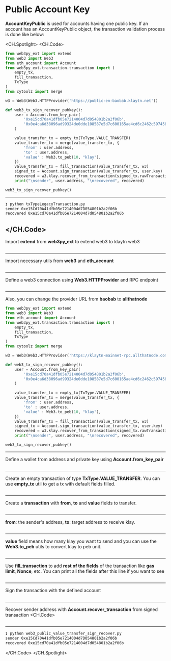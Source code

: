 # Public Account Key

**AccountKeyPublic** is used for accounts having one public key. If an account has an AccountKeyPublic object, the transaction validation process is done like below:

<CH.Spotlight>
<CH.Code>

```py web3_public_value_transfer_sign_recover.py
from web3py_ext import extend
from web3 import Web3
from eth_account import Account
from web3py_ext.transaction.transaction import (
    empty_tx,
    fill_transaction,
    TxType
)
from cytoolz import merge

w3 = Web3(Web3.HTTPProvider('https://public-en-baobab.klaytn.net'))

def web3_tx_sign_recover_pubkey():
    user = Account.from_key_pair(
        '0xe15cd70a41dfb05e7214004d7d054801b2a2f06b',
        '0x0e4ca6d38096ad99324de0dde108587e5d7c600165ae4cd6c2462c597458c2b8'
    )

    value_transfer_tx = empty_tx(TxType.VALUE_TRANSFER)
    value_transfer_tx = merge(value_transfer_tx, {
        'from' : user.address,
        'to' : user.address,
        'value' : Web3.to_peb(10, "klay"),
    })
    value_transfer_tx = fill_transaction(value_transfer_tx, w3)
    signed_tx = Account.sign_transaction(value_transfer_tx, user.key)
    recovered = w3.klay.recover_from_transaction(signed_tx.rawTransaction.hex(), "latest")
    print("\nsender", user.address, "\nrecovered", recovered)

web3_tx_sign_recover_pubkey()
```
---
```zsh output
❯ python txTypeLegacyTransaction.py
sender 0xe15Cd70A41dfb05e7214004d7D054801b2a2f06b 
recovered 0xe15cd70a41dfb05e7214004d7d054801b2a2f06b
```

</CH.Code>
---
Import **extend** from **web3py_ext** to extend web3 to klaytn web3
```py web3_public_value_transfer_sign_recover.py focus=1:2

```

---
Import necessary utils from **web3** and **eth_account**
```py web3_public_value_transfer_sign_recover.py focus=3:8

```

---
Define a web3 connection using **Web3.HTTPProvider** and RPC endpoint
```py web3_public_value_transfer_sign_recover.py focus=11

```
---

Also, you can change the provider URL from **baobab** to **allthatnode**
```py web3_public_value_transfer_sign_recover.py focus=11
from web3py_ext import extend
from web3 import Web3
from eth_account import Account
from web3py_ext.transaction.transaction import (
    empty_tx,
    fill_transaction,
    TxType
)
from cytoolz import merge

w3 = Web3(Web3.HTTPProvider('https://klaytn-mainnet-rpc.allthatnode.com:8551'))

def web3_tx_sign_recover_pubkey():
    user = Account.from_key_pair(
        '0xe15cd70a41dfb05e7214004d7d054801b2a2f06b',
        '0x0e4ca6d38096ad99324de0dde108587e5d7c600165ae4cd6c2462c597458c2b8'
    )

    value_transfer_tx = empty_tx(TxType.VALUE_TRANSFER)
    value_transfer_tx = merge(value_transfer_tx, {
        'from' : user.address,
        'to' : user.address,
        'value' : Web3.to_peb(10, "klay"),
    })
    value_transfer_tx = fill_transaction(value_transfer_tx, w3)
    signed_tx = Account.sign_transaction(value_transfer_tx, user.key)
    recovered = w3.klay.recover_from_transaction(signed_tx.rawTransaction.hex(), "latest")
    print("\nsender", user.address, "\nrecovered", recovered)

web3_tx_sign_recover_pubkey()
```

---

Define a wallet from address and private key using **Account.from_key_pair**
```py web3_public_value_transfer_sign_recover.py focus=14:17

```
---
Create an empty transaction of type **TxType.VALUE_TRANSFER**. You can use **empty_tx** util to get a tx with default fields filled.
```py web3_public_value_transfer_sign_recover.py focus=19

```
---

Create a **transaction** with **from**, **to** and **value** fields to transfer.
```py web3_public_value_transfer_sign_recover.py focus=20:24

```
---

**from**: the sender's address, **to**: target address to receive klay.
```py web3_public_value_transfer_sign_recover.py focus=21:22

```
---

**value** field means how many klay you want to send and you can use the **Web3.to_peb** utils to convert klay to peb unit.
```py web3_public_value_transfer_sign_recover.py focus=23

```
---

Use **fill_transaction** to add **rest of the fields** of the transaction like **gas limit**, **Nonce**, etc. You can print all the fields after this line if you want to see
```py web3_public_value_transfer_sign_recover.py focus=4:6,25

```
---

Sign the transaction with the defined account
```py web3_public_value_transfer_sign_recover.py focus=26

```
---

Recover sender address with **Account.recover_transaction** from signed transaction
<CH.Code>
```py web3_public_value_transfer_sign_recover.py focus=27:28

```
---

```zsh output
❯ python web3_public_value_transfer_sign_recover.py
sender 0xe15Cd70A41dfb05e7214004d7D054801b2a2f06b 
recovered 0xe15cd70a41dfb05e7214004d7d054801b2a2f06b
```

</CH.Code>
</CH.Spotlight>